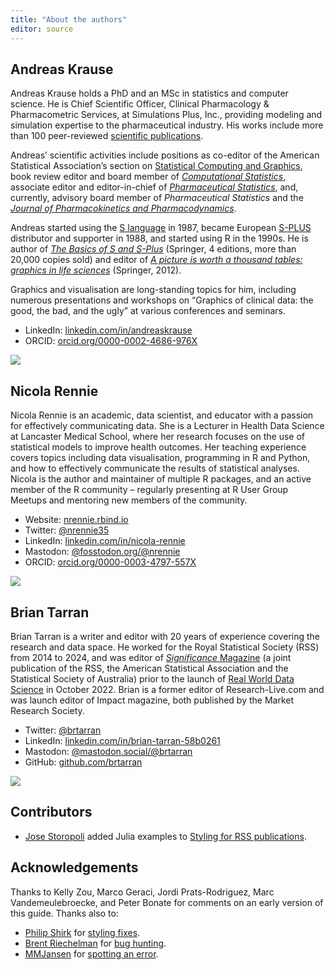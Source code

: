 ```yaml
---
title: "About the authors"
editor: source
---
```


## Andreas Krause

::: grid
::: {.g-col-12 .g-col-md-8}
Andreas Krause holds a PhD and an MSc in statistics and computer science. He is Chief Scientific Officer, Clinical Pharmacology & Pharmacometric Services, at Simulations Plus, Inc., providing modeling and simulation expertise to the pharmaceutical industry. His works include more than 100 peer-reviewed [scientific publications](https://scholar.google.com/citations?hl=en&user=9a--8FUAAAAJ&view_op=list_works&sortby=pubdate).

Andreas' scientific activities include positions as co-editor of the American Statistical Association's section on [Statistical Computing and Graphics](https://community.amstat.org/jointscsg-section/home), book review editor and board member of [*Computational Statistics*](https://www.springer.com/journal/180), associate editor and editor-in-chief of [*Pharmaceutical Statistics*](https://onlinelibrary.wiley.com/page/journal/15391612/homepage/editorialboard.html), and, currently, advisory board member of *Pharmaceutical Statistics* and the [*Journal of Pharmacokinetics and Pharmacodynamics*](https://doi.org/10.1007/s10928-023-09855-x).

Andreas started using the [S language](https://en.wikipedia.org/wiki/S_(programming_language)) in 1987, became European [S-PLUS](https://en.wikipedia.org/wiki/S-PLUS) distributor and supporter in 1988, and started using R in the 1990s. He is author of [*The Basics of S and S-Plus*](https://link.springer.com/search?query=the+basics+of+s&dc.creator=Andreas+Krause) (Springer, 4 editions, more than 20,000 copies sold) and editor of [*A picture is worth a thousand tables: graphics in life sciences*](https://doi.org/10.1007/978-1-4614-5329-1) (Springer, 2012).

Graphics and visualisation are long-standing topics for him, including numerous presentations and workshops on "Graphics of clinical data: the good, the bad, and the ugly" at various conferences and seminars.

-   LinkedIn: [linkedin.com/in/andreaskrause](https://www.linkedin.com/in/andreaskrause/)
-   ORCID: [orcid.org/0000-0002-4686-976X](https://orcid.org/0000-0002-4686-976X)
:::

::: {.content-visible unless-format="pdf"}
::: {.g-col-12 .g-col-md-4}
![](images/andreas.png){fig-align="center" fig-alt="Image of Andreas Krause"}
:::
:::
:::

## Nicola Rennie

::: grid
::: {.g-col-12 .g-col-md-8}
Nicola Rennie is an academic, data scientist, and educator with a passion for effectively communicating data. She is a Lecturer in Health Data Science at Lancaster Medical School, where her research focuses on the use of statistical models to improve health outcomes. Her teaching experience covers topics including data visualisation, programming in R and Python, and how to effectively communicate the results of statistical analyses. Nicola is the author and maintainer of multiple R packages, and an active member of the R community -- regularly presenting at R User Group Meetups and mentoring new members of the community.

-   Website: [nrennie.rbind.io](https://nrennie.rbind.io/)
-   Twitter: [\@nrennie35](https://twitter.com/nrennie35)
-   LinkedIn: [linkedin.com/in/nicola-rennie](https://www.linkedin.com/in/nicola-rennie/)
-   Mastodon: [\@fosstodon.org](https://fosstodon.org/@nrennie)[/\@nrennie](https://fosstodon.org/@nrennie)
-   ORCID: [orcid.org/0000-0003-4797-557X](https://orcid.org/0000-0003-4797-557X)
:::

::: {.content-visible unless-format="pdf"}
::: {.g-col-12 .g-col-md-4}
![](images/nicola.jpg){fig-align="center" fig-alt="Image of Nicola Rennie wearing a red jacket"}
:::
:::
:::

## Brian Tarran

::: grid
::: {.g-col-12 .g-col-md-8}
Brian Tarran is a writer and editor with 20 years of experience covering the research and data space. He worked for the Royal Statistical Society (RSS) from 2014 to 2024, and was editor of [*Significance* Magazine](https://www.significancemagazine.com/) (a joint publication of the RSS, the American Statistical Association and the Statistical Society of Australia) prior to the launch of [Real World Data Science](https://realworlddatascience.net/) in October 2022. Brian is a former editor of Research-Live.com and was launch editor of Impact magazine, both published by the Market Research Society.

-   Twitter: [\@brtarran](https://twitter.com/brtarran)
-   LinkedIn: [linkedin.com/in/brian-tarran-58b0261](https://www.linkedin.com/in/brian-tarran-58b0261/)
-   Mastodon: [\@mastodon.social](https://mastodon.social/@brtarran)[/\@brtarran](https://mastodon.social/@brtarran)
-   GitHub: [github.com/brtarran](https://github.com/brtarran)
:::

::: {.content-visible unless-format="pdf"}
::: {.g-col-12 .g-col-md-4}
![](images/brian.png){fig-align="center" fig-alt="Image of Brian Tarran"}
:::
:::
:::

## Contributors
- [Jose Storopoli](https://github.com/storopoli) added Julia examples to [Styling for RSS publications](https://royal-statistical-society.github.io/datavisguide/docs/tools.html#julia).

## Acknowledgements
Thanks to Kelly Zou, Marco Geraci, Jordi Prats-Rodriguez, Marc Vandemeulebroecke, and Peter Bonate for comments on an early version of this guide. Thanks also to: 

- [Philip Shirk](https://github.com/philipshirk) for [styling fixes](https://github.com/royal-statistical-society/datavisguide/commit/f509e06baf387e4bdc895e4324f30f7b11911d5d).
- [Brent Riechelman](https://github.com/BrentWHR) for [bug hunting](https://github.com/royal-statistical-society/datavisguide/issues/29).
- [MMJansen](https://github.com/MMJansen) for [spotting an error](https://github.com/royal-statistical-society/datavisguide/issues/24). 
